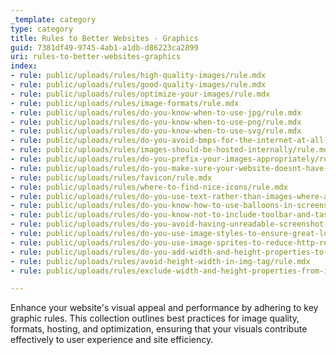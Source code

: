 ```yaml
---
_template: category
type: category
title: Rules to Better Websites - Graphics
guid: 7381df49-9745-4ab1-a1db-d86223ca2899
uri: rules-to-better-websites-graphics
index:
- rule: public/uploads/rules/high-quality-images/rule.mdx
- rule: public/uploads/rules/good-quality-images/rule.mdx
- rule: public/uploads/rules/optimize-your-images/rule.mdx
- rule: public/uploads/rules/image-formats/rule.mdx
- rule: public/uploads/rules/do-you-know-when-to-use-jpg/rule.mdx
- rule: public/uploads/rules/do-you-know-when-to-use-png/rule.mdx
- rule: public/uploads/rules/do-you-know-when-to-use-svg/rule.mdx
- rule: public/uploads/rules/do-you-avoid-bmps-for-the-internet-at-all-times/rule.mdx
- rule: public/uploads/rules/images-should-be-hosted-internally/rule.mdx
- rule: public/uploads/rules/do-you-prefix-your-images-appropriately/rule.mdx
- rule: public/uploads/rules/do-you-make-sure-your-website-doesnt-have-multiple-copies-of-the-same-image/rule.mdx
- rule: public/uploads/rules/favicon/rule.mdx
- rule: public/uploads/rules/where-to-find-nice-icons/rule.mdx
- rule: public/uploads/rules/do-you-use-text-rather-than-images-where-appropriate/rule.mdx
- rule: public/uploads/rules/do-you-know-how-to-use-balloons-in-screenshots-for-instructions/rule.mdx
- rule: public/uploads/rules/do-you-know-not-to-include-toolbar-and-taskbar-junk-in-screenshots/rule.mdx
- rule: public/uploads/rules/do-you-avoid-having-unreadable-screenshot-galleries-aka-thumbnails/rule.mdx
- rule: public/uploads/rules/do-you-use-image-styles-to-ensure-great-looking-content/rule.mdx
- rule: public/uploads/rules/do-you-use-image-sprites-to-reduce-http-requests/rule.mdx
- rule: public/uploads/rules/do-you-add-width-and-height-properties-to-images-in-user-controls/rule.mdx
- rule: public/uploads/rules/avoid-height-width-in-img-tag/rule.mdx
- rule: public/uploads/rules/exclude-width-and-height-properties-from-images/rule.mdx

---
```


Enhance your website's visual appeal and performance by adhering to key graphic rules. This collection outlines best practices for image quality, formats, hosting, and optimization, ensuring that your visuals contribute effectively to user experience and site efficiency.
